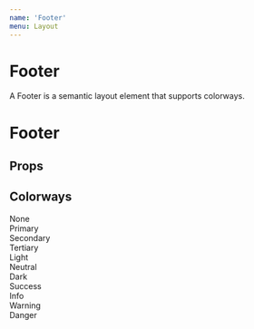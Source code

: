 ```yaml
---
name: 'Footer'
menu: Layout
---
```




# Footer

A Footer is a semantic layout element that supports colorways.

<Playground>
  <Footer>
    <h1>Footer</h1>
  </Footer>
</Playground>

## Props

<Props of={Footer} />

## Colorways

<Playground>
  <Footer textAlign="center">None</Footer>
  <Footer textAlign="center" colorway="primary">Primary</Footer>
  <Footer textAlign="center" colorway="secondary">Secondary</Footer>
  <Footer textAlign="center" colorway="tertiary">Tertiary</Footer>
  <Footer textAlign="center" colorway="light">Light</Footer>
  <Footer textAlign="center" colorway="neutral">Neutral</Footer>
  <Footer textAlign="center" colorway="dark">Dark</Footer>
  <Footer textAlign="center" colorway="success">Success</Footer>
  <Footer textAlign="center" colorway="info">Info</Footer>
  <Footer textAlign="center" colorway="warning">Warning</Footer>
  <Footer textAlign="center" colorway="danger">Danger</Footer>
</Playground>
